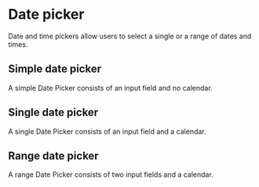 
# Date picker

Date and time pickers allow users to select a single or a range of dates and times.

## Simple date picker

A simple Date Picker consists of an input field and no calendar.

<Preview withToolbar>
  <Story id="date-picker--default-story" height="160px" />
</Preview>

## Single date picker

A single Date Picker consists of an input field and a calendar.

<Preview withToolbar>
  <Story id="date-picker--single-with-calendar" height="480px" />
</Preview>

## Range date picker

A range Date Picker consists of two input fields and a calendar.

<Preview withToolbar>
  <Story id="date-picker--range-with-calendar" height="480px" />
</Preview>
